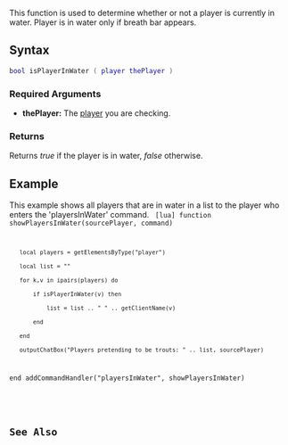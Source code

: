 
{{Server client function}}
{{Deprecated|isPedInWater|}}

This function is used to determine whether or not a player is currently in water. Player is in water only if breath bar appears.

==Syntax==
<syntaxhighlight lang="lua">bool isPlayerInWater ( player thePlayer )</syntaxhighlight>

===Required Arguments===
*'''thePlayer:''' The [[/player.md|player]] you are checking.

===Returns===
Returns ''true'' if the player is in water, ''false'' otherwise.

==Example==
<section name="Serverside example" class="server" show="true">
This example shows all players that are in water in a list to the player who enters the 'playersInWater' command.
<code> [lua]
function showPlayersInWater(sourcePlayer, command)
	local players = getElementsByType("player")
	local list = ""
	for k,v in ipairs(players) do
		if isPlayerInWater(v) then
			list = list .. " " .. getClientName(v)
		end
	end
	outputChatBox("Players pretending to be trouts: " .. list, sourcePlayer)
end
addCommandHandler("playersInWater", showPlayersInWater)
</syntaxhighlight>
</section>

==See Also==
{{Player functions}}